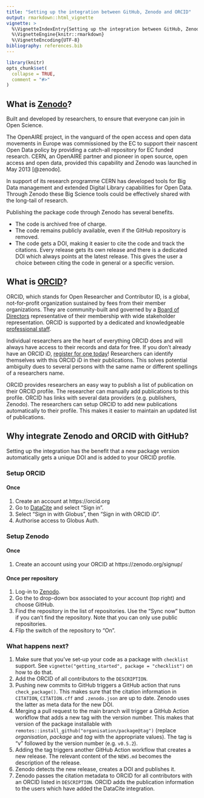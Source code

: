 ```yaml
---
title: "Setting up the integration between GitHub, Zenodo and ORCID"
output: rmarkdown::html_vignette
vignette: >
  %\VignetteIndexEntry{Setting up the integration between GitHub, Zenodo and ORCID}
  %\VignetteEngine{knitr::rmarkdown}
  %\VignetteEncoding{UTF-8}
bibliography: references.bib
---
```


```r
library(knitr)
opts_chunk$set(
  collapse = TRUE,
  comment = "#>"
)
```

## What is [Zenodo](https://zenodo.org)?

Built and developed by researchers, to ensure that everyone can join in Open Science.

The OpenAIRE project, in the vanguard of the open access and open data movements in Europe was commissioned by the EC to support their nascent Open Data policy by providing a catch-all repository for EC funded research.
CERN, an OpenAIRE partner and pioneer in open source, open access and open data, provided this capability and Zenodo was launched in May 2013 [@zenodo].

In support of its research programme CERN has developed tools for Big Data management and extended Digital Library capabilities for Open Data.
Through Zenodo these Big Science tools could be effectively shared with the long-tail of research.

Publishing the package code through Zenodo has several benefits.

- The code is archived free of charge.
- The code remains publicly available, even if the GitHub repository is removed.
- The code gets a DOI, making it easier to cite the code and track the citations.
  Every release gets its own release and there is a dedicated DOI which always points at the latest release.
  This gives the user a choice between citing the code in general or a specific version.

## What is [ORCID](https://orcid.org)?

ORCID, which stands for Open Researcher and Contributor ID, is a global, not-for-profit organization sustained by fees from their member organizations.
They are community-built and governed by a [Board of Directors](https://info.orcid.org/orcid-board/) representative of their membership with wide stakeholder representation.
ORCID is supported by a dedicated and knowledgeable [professional staff](https://info.orcid.org/orcid-team/).

Individual researchers are the heart of everything ORCID does and will always have access to their records and data for free.
If you don’t already have an ORCID iD, [register for one today](https://orcid.org/register)!
Researchers can identify themselves with this ORCID iD in their publications.
This solves potential ambiguity dues to several persons with the same name or different spellings of a researchers name.

ORCID provides researchers an easy way to publish a list of publication on their ORCID profile.
The researcher can manually add publications to this profile.
ORCID has links with several data providers (e.g. publishers, Zenodo).
The researchers can setup ORCID to add new publications automatically to their profile.
This makes it easier to maintain an updated list of publications.

## Why integrate Zenodo and ORCID with GitHub?

Setting up the integration has the benefit that a new package version automatically gets a unique DOI and is added to your ORCID profile.

### Setup ORCID

#### Once

1. Create an account at https://orcid.org
1. Go to [DataCite](https://profiles.datacite.org/sign_in) and select "Sign in".
1. Select "Sign in with Globus", then "Sign in with ORCID iD".
1. Authorise access to Globus Auth.

### Setup Zenodo 

#### Once

1. Create an account using your ORCID at https://zenodo.org/signup/

#### Once per repository

1. Log-in to [Zenodo](https://zenodo.org).
1. Go the to drop-down box associated to your account (top right) and choose GitHub.
1. Find the repository in the list of repositories.
  Use the "Sync now" button if you can't find the repository.
  Note that you can only use public repositories.
1. Flip the switch of the repository to "On".

### What happens next?

1. Make sure that you've set-up your code as a package with `checklist` support.
  See `vignette("getting_started", package = "checklist")` on how to do that.
1. Add the ORCID of all contributors to the `DESCRIPTION`.
1. Pushing new commits to GitHub triggers a GitHub action that runs `check_package()`.
  This makes sure that the citation information in `CITATION`, `CITATION.cff` and `.zenodo.json` are up to date.
  Zenodo uses the latter as meta data for the new DOI.
1. Merging a pull request to the main branch will trigger a GitHub Action workflow that adds a new tag with the version number.
  This makes that version of the package installable with `remotes::install_github("organisation/package@tag")` (replace _organisation_, _package_ and _tag_ with the appropriate values).
  The tag is "v" followed by the version number (e.g. `v0.5.2`).
1. Adding the tag triggers another GitHub Action workflow that creates a new release.
  The relevant content of the `NEWS.md` becomes the description of the release.
1. Zenodo detects the new release, creates a DOI and publishes it.
1. Zenodo passes the citation metadata to ORCID for all contributors with an ORCID listed in `DESCRIPTION`.
  ORCID adds the publication information to the users which have added the DataCite integration.
